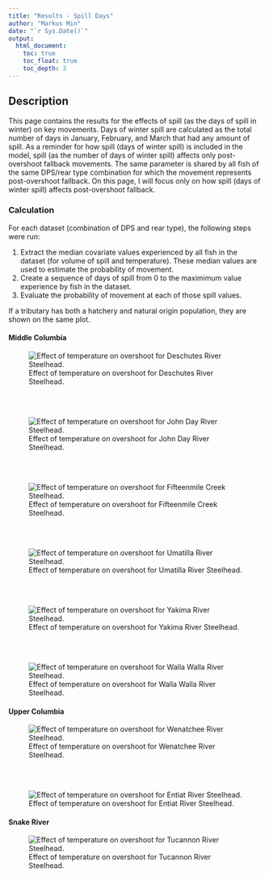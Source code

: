 ```yaml
---
title: "Results - Spill Days"
author: "Markus Min"
date: "`r Sys.Date()`"
output:
  html_document:
    toc: true
    toc_float: true
    toc_depth: 3
---
```


## Description

This page contains the results for the effects of spill (as the days of spill in winter) on key movements. Days of winter spill are calculated as the total number of days in January, February, and March that had any amount of spill. As a reminder for how spill (days of winter spill) is included in the model, spill (as the number of days of winter spill) affects only post-overshoot fallback movements. The same parameter is shared by all fish of the same DPS/rear type combination for which the movement represents post-overshoot fallback. On this page, I will focus only on how spill (days of winter spill) affects post-overshoot fallback.


### Calculation

For each dataset (combination of DPS and rear type), the following steps were run:

1. Extract the median covariate values experienced by all fish in the dataset (for volume of spill and temperature). These median values are used to estimate the probability of movement.
2. Create a sequence of days of spill from 0 to the maximimum value experience by fish in the dataset.
3. Evaluate the probability of movement at each of those spill values.

If a tributary has both a hatchery and natural origin population, they are shown on the same plot.

#### Middle Columbia


![Effect of temperature on overshoot for Deschutes River Steelhead.](site_figures/covariates/old/des_ff_comp_median_plot_median_conditions.png)

<br>
<br>

![Effect of temperature on overshoot for John Day River Steelhead.](site_figures/covariates/jdr_ff_comp_median_plot_median_conditions.png)

<br>
<br>

![Effect of temperature on overshoot for Fifteenmile Creek Steelhead.](site_figures/covariates/fif_ff_comp_median_plot_median_conditions.png)

<br>
<br>

![Effect of temperature on overshoot for Umatilla River Steelhead.](site_figures/covariates/uma_ff_comp_median_plot_median_conditions.png)

<br>
<br>

![Effect of temperature on overshoot for Yakima River Steelhead.](site_figures/covariates/yak_ff_comp_median_plot_median_conditions.png)

<br>
<br>

![Effect of temperature on overshoot for Walla Walla River Steelhead.](site_figures/covariates/wawa_ff_comp_median_plot_median_conditions.png)


#### Upper Columbia

![Effect of temperature on overshoot for Wenatchee River Steelhead.](site_figures/covariates/wen_ff_comp_median_plot_median_conditions.png)

<br>
<br>

![Effect of temperature on overshoot for Entiat River Steelhead.](site_figures/covariates/ent_ff_comp_median_plot_median_conditions.png)


#### Snake River

![Effect of temperature on overshoot for Tucannon River Steelhead.](site_figures/covariates/tuc_ff_comp_median_plot_median_conditions.png)

<br>
<br>
